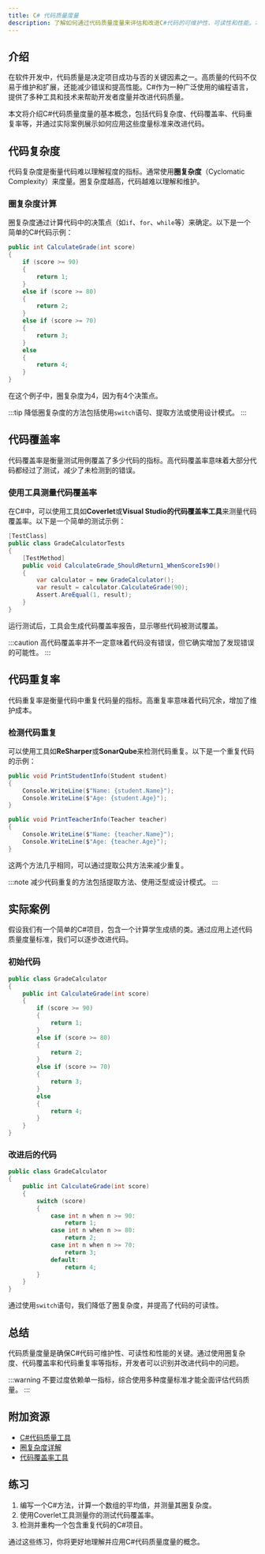 ```yaml
---
title: C# 代码质量度量
description: 了解如何通过代码质量度量来评估和改进C#代码的可维护性、可读性和性能。本文适合初学者，涵盖基本概念、工具和实际案例。
---
```


## 介绍

在软件开发中，代码质量是决定项目成功与否的关键因素之一。高质量的代码不仅易于维护和扩展，还能减少错误和提高性能。C#作为一种广泛使用的编程语言，提供了多种工具和技术来帮助开发者度量并改进代码质量。

本文将介绍C#代码质量度量的基本概念，包括代码复杂度、代码覆盖率、代码重复率等，并通过实际案例展示如何应用这些度量标准来改进代码。

## 代码复杂度

代码复杂度是衡量代码难以理解程度的指标。通常使用**圈复杂度**（Cyclomatic Complexity）来度量。圈复杂度越高，代码越难以理解和维护。

### 圈复杂度计算

圈复杂度通过计算代码中的决策点（如`if`、`for`、`while`等）来确定。以下是一个简单的C#代码示例：

```csharp
public int CalculateGrade(int score)
{
    if (score >= 90)
    {
        return 1;
    }
    else if (score >= 80)
    {
        return 2;
    }
    else if (score >= 70)
    {
        return 3;
    }
    else
    {
        return 4;
    }
}
```

在这个例子中，圈复杂度为4，因为有4个决策点。

:::tip
降低圈复杂度的方法包括使用`switch`语句、提取方法或使用设计模式。
:::

## 代码覆盖率

代码覆盖率是衡量测试用例覆盖了多少代码的指标。高代码覆盖率意味着大部分代码都经过了测试，减少了未检测到的错误。

### 使用工具测量代码覆盖率

在C#中，可以使用工具如**Coverlet**或**Visual Studio的代码覆盖率工具**来测量代码覆盖率。以下是一个简单的测试示例：

```csharp
[TestClass]
public class GradeCalculatorTests
{
    [TestMethod]
    public void CalculateGrade_ShouldReturn1_WhenScoreIs90()
    {
        var calculator = new GradeCalculator();
        var result = calculator.CalculateGrade(90);
        Assert.AreEqual(1, result);
    }
}
```

运行测试后，工具会生成代码覆盖率报告，显示哪些代码被测试覆盖。

:::caution
高代码覆盖率并不一定意味着代码没有错误，但它确实增加了发现错误的可能性。
:::

## 代码重复率

代码重复率是衡量代码中重复代码量的指标。高重复率意味着代码冗余，增加了维护成本。

### 检测代码重复

可以使用工具如**ReSharper**或**SonarQube**来检测代码重复。以下是一个重复代码的示例：

```csharp
public void PrintStudentInfo(Student student)
{
    Console.WriteLine($"Name: {student.Name}");
    Console.WriteLine($"Age: {student.Age}");
}

public void PrintTeacherInfo(Teacher teacher)
{
    Console.WriteLine($"Name: {teacher.Name}");
    Console.WriteLine($"Age: {teacher.Age}");
}
```

这两个方法几乎相同，可以通过提取公共方法来减少重复。

:::note
减少代码重复的方法包括提取方法、使用泛型或设计模式。
:::

## 实际案例

假设我们有一个简单的C#项目，包含一个计算学生成绩的类。通过应用上述代码质量度量标准，我们可以逐步改进代码。

### 初始代码

```csharp
public class GradeCalculator
{
    public int CalculateGrade(int score)
    {
        if (score >= 90)
        {
            return 1;
        }
        else if (score >= 80)
        {
            return 2;
        }
        else if (score >= 70)
        {
            return 3;
        }
        else
        {
            return 4;
        }
    }
}
```

### 改进后的代码

```csharp
public class GradeCalculator
{
    public int CalculateGrade(int score)
    {
        switch (score)
        {
            case int n when n >= 90:
                return 1;
            case int n when n >= 80:
                return 2;
            case int n when n >= 70:
                return 3;
            default:
                return 4;
        }
    }
}
```

通过使用`switch`语句，我们降低了圈复杂度，并提高了代码的可读性。

## 总结

代码质量度量是确保C#代码可维护性、可读性和性能的关键。通过使用圈复杂度、代码覆盖率和代码重复率等指标，开发者可以识别并改进代码中的问题。

:::warning
不要过度依赖单一指标，综合使用多种度量标准才能全面评估代码质量。
:::

## 附加资源

- [C#代码质量工具](https://docs.microsoft.com/en-us/visualstudio/code-quality/code-analysis-for-managed-code-overview)
- [圈复杂度详解](https://en.wikipedia.org/wiki/Cyclomatic_complexity)
- [代码覆盖率工具](https://github.com/coverlet-coverage/coverlet)

## 练习

1. 编写一个C#方法，计算一个数组的平均值，并测量其圈复杂度。
2. 使用Coverlet工具测量你的测试代码覆盖率。
3. 检测并重构一个包含重复代码的C#项目。

通过这些练习，你将更好地理解并应用C#代码质量度量的概念。